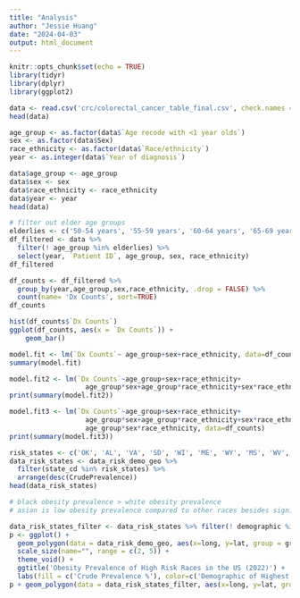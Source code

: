 ```yaml
---
title: "Analysis"
author: "Jessie Huang"
date: "2024-04-03"
output: html_document
---
```


```r
knitr::opts_chunk$set(echo = TRUE)
library(tidyr)
library(dplyr)
library(ggplot2)
```

```r
data <- read.csv('crc/colorectal_cancer_table_final.csv', check.names = FALSE)
head(data)
```

```r
age_group <- as.factor(data$`Age recode with <1 year olds`)
sex <- as.factor(data$Sex)
race_ethnicity <- as.factor(data$`Race/ethnicity`)
year <- as.integer(data$`Year of diagnosis`)

data$age_group <- age_group
data$sex <- sex
data$race_ethnicity <- race_ethnicity
data$year <- year
head(data)
```


```r
# filter out elder age groups
elderlies <- c('50-54 years', '55-59 years', '60-64 years', '65-69 years', '70-74 years', '75-79 years', '80-84 years', '85+ years')
df_filtered <- data %>% 
  filter(! age_group %in% elderlies) %>%
  select(year, `Patient ID`, age_group, sex, race_ethnicity)
df_filtered
```

```r
df_counts <- df_filtered %>% 
  group_by(year,age_group,sex,race_ethnicity, .drop = FALSE) %>%
  count(name= 'Dx Counts', sort=TRUE)
df_counts
```

```r
hist(df_counts$`Dx Counts`)
ggplot(df_counts, aes(x = `Dx Counts`)) +
    geom_bar()
```

```r
model.fit <- lm(`Dx Counts`~ age_group+sex+race_ethnicity, data=df_counts)
summary(model.fit)
```
```r
model.fit2 <- lm(`Dx Counts`~age_group+sex+race_ethnicity+
                   age_group*sex+age_group*race_ethnicity+sex*race_ethnicity, data=df_counts)
print(summary(model.fit2))
```

```r
model.fit3 <- lm(`Dx Counts`~age_group+sex+race_ethnicity+
                   age_group*sex+age_group*race_ethnicity+sex*race_ethnicity+
                   age_group*sex*race_ethnicity, data=df_counts)
print(summary(model.fit3))
```

```r
risk_states <- c('OK', 'AL', 'VA', 'SD', 'WI', 'ME', 'WY', 'MS', 'WV', 'IN')
data_risk_states <- data_risk_demo_geo %>%
  filter(state_cd %in% risk_states) %>%
  arrange(desc(CrudePrevalence))
head(data_risk_states)
```

```r
# black obesity prevalence > white obesity prevalence
# asian is low obesity prevalence compared to other races besides significant increase shown in model

data_risk_states_filter <- data_risk_states %>% filter(! demographic %in% c('Asian, non-Hispanic', 'White, non-Hispanic'))
p <- ggplot() + 
  geom_polygon(data = data_risk_demo_geo, aes(x=long, y=lat, group = group, fill=CrudePrevalence)) +
  scale_size(name="", range = c(2, 5)) +
  theme_void() +
  ggtitle('Obesity Prevalence of High Risk Races in the US (2022)') + 
  labs(fill = c('Crude Prevalence %'), color=c('Demographic of Highest Prevalence'))
p + geom_polygon(data = data_risk_states_filter, aes(x=long, y=lat, group = group, fill=CrudePrevalence, color=demographic), size=1)
```

